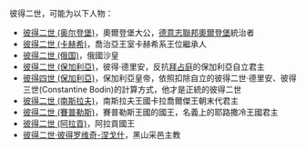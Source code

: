 彼得二世，可能为以下人物：

*[[彼得二世_(奥尔登堡)|彼得二世 (奥尔登堡)]]，奧爾登堡大公，[[德意志聯邦|德意志聯邦]][[奧爾登堡大公國|奧爾登堡]]統治者
*[[彼得二世_(卡赫希)|彼得二世 (卡赫希)]]，喬治亞王室卡赫希系王位繼承人
*[[彼得二世_(俄国)|彼得二世 (俄国)]]，俄國沙皇
*[[彼得二世_(保加利亞)|彼得二世 (保加利亞)]]，彼得‧德里安，反抗[[拜占庭|拜占庭]]的保加利亞自立君主
*[[彼得四世_(保加利亞)|彼得四世 (保加利亞)]]，保加利亞皇帝，依照扣除自立的彼得二世‧德里安、彼得三世(Constantine Bodin)的計算方式，他才是正統的彼得二世
*[[彼得二世_(南斯拉夫)|彼得二世 (南斯拉夫)]]，南斯拉夫王國卡拉喬爾傑王朝末代君主
*[[彼得二世_(賽普勒斯)|彼得二世 (賽普勒斯)]]，賽普勒斯王國的國王，名義上的耶路撒冷王國君主
*[[彼得二世_(阿拉貢)|彼得二世 (阿拉貢)]]，阿拉貢國王
*[[彼得二世·彼得罗维奇-涅戈什|彼得二世·彼得罗维奇-涅戈什]]，黑山采邑主教
{{disambig|Cat=四字封號消歧義}}